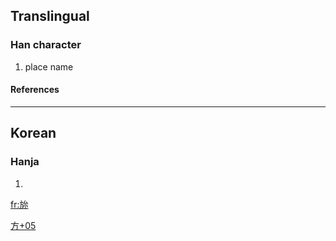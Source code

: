 ==Translingual==
===Han character===
{{Han char|rn=70|rad=方|as=05|sn=9|four=|canj=卜尸戈火 (YSIF)}}
# place name
====References====
{{Han ref|kx=0482.101|dj=0844.060|hdz=32177.011|uh=65C0|ud=26048}}

----
==Korean==
===Hanja===
{{ko-hanja|hangeul=[[며]]|eumhun=|rv=myeo|mr=myŏ|y=mey}}
# {{defn|Korean}}



[[Category:Korean-only CJKV Characters|方+05]]

[[fr:旀]]